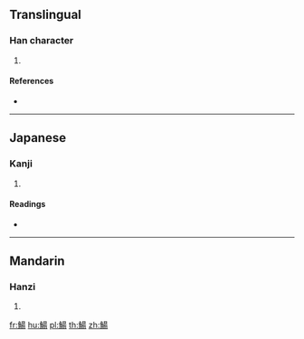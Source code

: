 {{character info/new}}
==Translingual==

===Han character===
{{Han char|rn=195|rad=魚|as=09|sn=20|four=|canj=NFAMH}}

# {{defn|Han|sort=魚09}}

====References====
* {{Han ref|kx=1475.030|dkj=46339|dj=2006.290|hdz=74701.060|uh=9C11|ud=39953}}

----

==Japanese==

===Kanji===
{{ja-kanji|grade=|rs=魚09}}

# {{defn|lang=ja|sort=魚09}}

====Readings====
* {{ja-readings|on=[[よう]] (yō)|kun=[[うなぎ]] (unagi), [[するめ]] (surume)}}

----

==Mandarin==

===Hanzi===
{{cmn-hanzi|pin=[[yáng]] ([[yang2]])|wg=yang<sup>2</sup>}}

# {{defn|lang=cmn|sort=魚09}}

[[fr:鰑]]
[[hu:鰑]]
[[pl:鰑]]
[[th:鰑]]
[[zh:鰑]]
